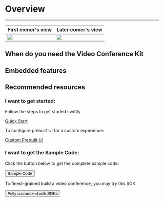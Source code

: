 
# Overview

- - -


<OverViewBasic/>

|First comer's view| Later comer's view|
|---|---|
|<Frame width="200" height="auto" ><img src="https://storage.zego.im/sdk-doc/Pics/ZegoUIKit/conference/user1.gif" /></Frame>|<Frame width="210" height="auto" ><img src="https://storage.zego.im/sdk-doc/Pics/ZegoUIKit/conference/user2.gif" /></Frame>|


## When do you need the Video Conference Kit

<WhenToUse/>


## Embedded features

<EmbededFratures/>

## Recommended resources

### I want to get started:

Follow the steps to get started swiftly.

[Quick Start](./02-quick-start.mdx)

To configure prebuilt UI for a custom experience:

[Custom Prebuilt UI](./customize-prebuilt-features/01-overview.mdx)

### I want to get the Sample Code:

Click the button below to get the complete sample code.


<Button primary-color="NavyBlue" target="_blank" href="https://github.com/ZEGOCLOUD/zego_uikit_prebuilt_video_conference_example_rn">Sample Code</Button>

To finest-grained build a video conference, you may try this SDK:

<Button primary-color="NavyBlue" target="_blank" href="https://docs.zegocloud.com/article/6674">Fully customized with SDKs</Button>